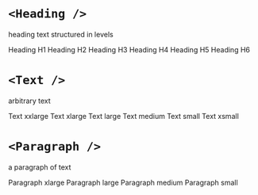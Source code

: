
<Meta title="Docs/info/typography" />

# `<Heading />`
heading text structured in levels

<Preview>
  <Story name="Heading 1">
    <Heading level={1}>
      Heading H1
    </Heading>
  </Story> 
  <Story name="Heading 2">
    <Heading level={2}>
      Heading H2
    </Heading>
  </Story>
  <Story name="Heading 3">
    <Heading level={3}>
      Heading H3
    </Heading>
  </Story>
  <Story name="Heading 4">
    <Heading level={4}>
      Heading H4
    </Heading>
  </Story>
  <Story name="Heading 5">
    <Heading level={5}>
      Heading H5
    </Heading> 
  </Story>
  <Story name="Heading 6">
    <Heading level={6}>
      Heading H6
    </Heading> 
  </Story> 
</Preview>    

# `<Text />`
arbitrary text

<Preview>
  <Story name="Text xxlarge">
    <Text size='xxlarge'>Text xxlarge</Text>
  </Story>
  <Story name="Text xlarge">
    <Text size='xlarge'>Text xlarge</Text>
  </Story> 
  <Story name="Text large">
    <Text size='large'>Text large</Text>
  </Story> 
  <Story name="Text medium">
    <Text size='medium'>Text medium</Text>
  </Story> 
  <Story name="Text small">
    <Text size='small'>Text small</Text>
  </Story> 
  <Story name="Text xsmall">
    <Text size='xsmall'>Text xsmall</Text>
  </Story>
  
</Preview>

# `<Paragraph />`
a paragraph of text

<Preview>
  <Story name="Paragraph xlarge">
    <Paragraph size='xlarge'>Paragraph xlarge</Paragraph>
  </Story> 
  <Story name="Paragraph large">
    <Paragraph size='large'>Paragraph large</Paragraph>
  </Story> 
  <Story name="Paragraph medium">
    <Paragraph size='medium'>Paragraph medium</Paragraph>
  </Story> 
  <Story name="Paragraph small">
    <Paragraph size='small'>Paragraph small</Paragraph>
  </Story> 
</Preview>
